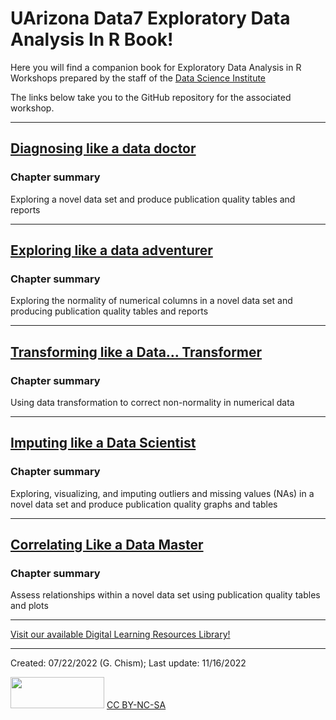 # UArizona Data7 Exploratory Data Analysis In R Book! {.unnumbered}

Here you will find a companion book for Exploratory Data Analysis in R Workshops prepared by the staff of the [Data Science Institute](https://datascience.arizona.edu/)

The links below take you to the GitHub repository for the associated workshop.

------------------------------------------------------------------------

## [Diagnosing like a data doctor](https://github.com/Gchism94/Data7_EDA_In_R_Workshops/tree/main/Workshops/Fall2022/EDA_In_R_Fall1)

### Chapter summary

Exploring a novel data set and produce publication quality tables and reports

------------------------------------------------------------------------

## [Exploring like a data adventurer](https://github.com/Gchism94/Data7_EDA_In_R_Workshops/tree/main/Workshops/Fall2022/EDA_In_R_Fall2)

### Chapter summary

Exploring the normality of numerical columns in a novel data set and producing publication quality tables and reports

------------------------------------------------------------------------

## [Transforming like a Data... Transformer](https://github.com/Gchism94/Data7_EDA_In_R_Workshops/tree/main/Workshops/Fall2022/EDA_In_R_Fall3)

### Chapter summary

Using data transformation to correct non-normality in numerical data

------------------------------------------------------------------------

## [Imputing like a Data Scientist](https://github.com/Gchism94/Data7_EDA_In_R_Workshops/tree/main/Workshops/Fall2022/EDA_In_R_Fall4)

### Chapter summary

Exploring, visualizing, and imputing outliers and missing values (NAs) in a novel data set and produce publication quality graphs and tables

------------------------------------------------------------------------

## [Correlating Like a Data Master](https://github.com/Gchism94/Data7_EDA_In_R_Workshops/tree/main/Workshops/Fall2022/EDA_In_R_Fall5)

### Chapter summary

Assess relationships within a novel data set using publication quality tables and plots

------------------------------------------------------------------------

[Visit our available Digital Learning Resources Library!](https://github.com/ua-data7/LearningResources/wiki)

------------------------------------------------------------------------

Created: 07/22/2022 (G. Chism); Last update: 11/16/2022

<img src="https://upload.wikimedia.org/wikipedia/commons/thumb/4/4b/CC_BY-NC-SA.svg/800px-CC_BY-NC-SA.svg.png?20181117113353" width="150" height="50"/> [CC BY-NC-SA](https://creativecommons.org/licenses/by-nc-sa/4.0/)
